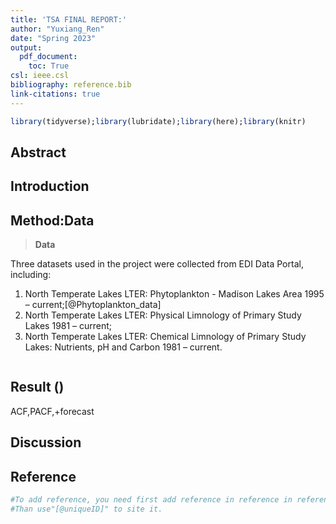 ```yaml
---
title: 'TSA FINAL REPORT:'
author: "Yuxiang_Ren" 
date: "Spring 2023"
output: 
  pdf_document:
    toc: True
csl: ieee.csl
bibliography: reference.bib
link-citations: true
---
```

```r
library(tidyverse);library(lubridate);library(here);library(knitr)
```

## Abstract



## Introduction



## Method:Data

> **Data**

Three datasets used in the project were collected from EDI Data Portal, including:

1. North Temperate Lakes LTER: Phytoplankton - Madison Lakes Area 1995 – current;[@Phytoplankton_data]
2. North Temperate Lakes LTER: Physical Limnology of Primary Study Lakes 1981 – current;
3. North Temperate Lakes LTER: Chemical Limnology of Primary Study Lakes: Nutrients, pH and Carbon 1981 – current.


```r


```


## Result ()
ACF,PACF,+forecast




## Discussion



## Reference
```r
#To add reference, you need first add reference in reference in reference.bib. 
#Than use"[@uniqueID]" to site it.

```



